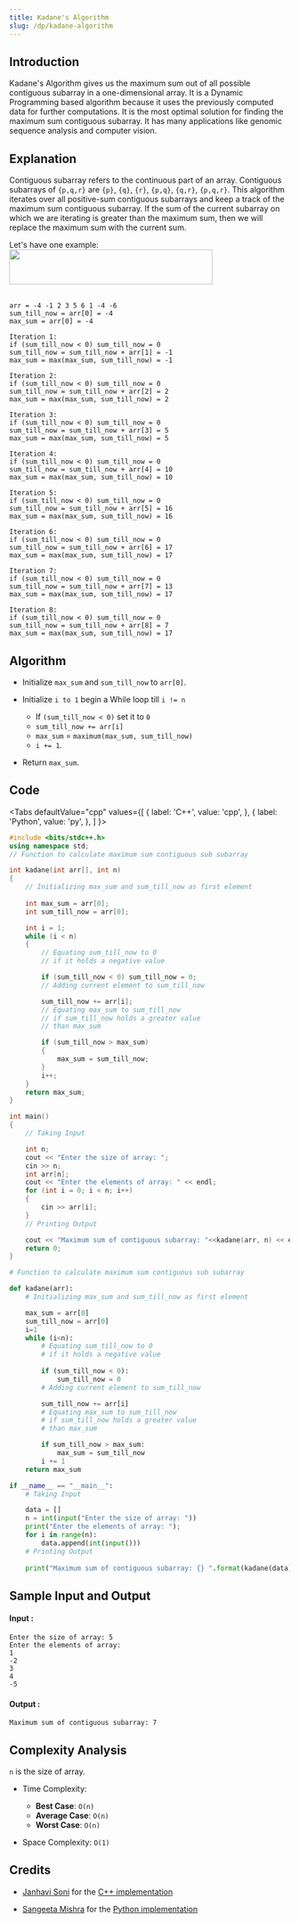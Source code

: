 ```yaml
---
title: Kadane's Algorithm
slug: /dp/kadane-algorithm
---
```


## Introduction

Kadane's Algorithm gives us the maximum sum out of all possible contiguous subarray in a one-dimensional array. It is a Dynamic Programming based algorithm because it uses the previously computed data for further computations. It is the most optimal solution for finding the maximum sum contiguous subarray. It has many applications like genomic sequence analysis and computer vision.

## Explanation 

Contiguous subarray refers to the continuous part of an array. Contiguous subarrays of `{p,q,r}` are `{p}`, `{q}`, `{r}`, `{p,q}`, `{q,r}`, `{p,q,r}`. This algorithm iterates over all positive-sum contiguous subarrays and keep a track of the maximum sum contiguous subarray. If the sum of the current subarray on which we are iterating is greater than the maximum sum, then we will replace the maximum sum with the current sum.

Let's have one example: 
<img src="https://i.imgur.com/DKoovMD.png" width="365" height="63" align="center"/><br/><br/>

```
arr = -4 -1 2 3 5 6 1 -4 -6 
sum_till_now = arr[0] = -4        
max_sum = arr[0] = -4
 
Iteration 1:
if (sum_till_now < 0) sum_till_now = 0
sum_till_now = sum_till_now + arr[1] = -1
max_sum = max(max_sum, sum_till_now) = -1
 
Iteration 2:
if (sum_till_now < 0) sum_till_now = 0
sum_till_now = sum_till_now + arr[2] = 2
max_sum = max(max_sum, sum_till_now) = 2
 
Iteration 3:
if (sum_till_now < 0) sum_till_now = 0
sum_till_now = sum_till_now + arr[3] = 5
max_sum = max(max_sum, sum_till_now) = 5
 
Iteration 4:
if (sum_till_now < 0) sum_till_now = 0
sum_till_now = sum_till_now + arr[4] = 10
max_sum = max(max_sum, sum_till_now) = 10

Iteration 5:
if (sum_till_now < 0) sum_till_now = 0
sum_till_now = sum_till_now + arr[5] = 16
max_sum = max(max_sum, sum_till_now) = 16
 
Iteration 6:
if (sum_till_now < 0) sum_till_now = 0
sum_till_now = sum_till_now + arr[6] = 17
max_sum = max(max_sum, sum_till_now) = 17
 
Iteration 7:
if (sum_till_now < 0) sum_till_now = 0
sum_till_now = sum_till_now + arr[7] = 13
max_sum = max(max_sum, sum_till_now) = 17
 
Iteration 8:
if (sum_till_now < 0) sum_till_now = 0
sum_till_now = sum_till_now + arr[8] = 7
max_sum = max(max_sum, sum_till_now) = 17
```

## Algorithm

- Initialize `max_sum` and `sum_till_now` to `arr[0]`.

- Initialize `i to 1` begin a While loop till `i != n`
  - If `(sum_till_now < 0)` set it to `0`
  - `sum_till_now += arr[i]`
  - `max_sum` = `maximum(max_sum, sum_till_now)`
  - `i += 1`.
- Return `max_sum`.

## Code


<Tabs
  defaultValue="cpp"
  values={[
    { label: 'C++', value: 'cpp', },
    { label: 'Python', value: 'py', },
  ]
}>
<TabItem value="cpp">

```cpp
#include <bits/stdc++.h>
using namespace std;
// Function to calculate maximum sum contiguous sub subarray

int kadane(int arr[], int n) 
{
    // Initializing max_sum and sum_till_now as first element
    
    int max_sum = arr[0];
    int sum_till_now = arr[0];

    int i = 1;
    while (i < n) 
    {
        // Equating sum_till_now to 0
        // if it holds a negative value

        if (sum_till_now < 0) sum_till_now = 0;
        // Adding current element to sum_till_now

        sum_till_now += arr[i];
        // Equating max_sum to sum_till_now
        // if sum_till_now holds a greater value
        // than max_sum

        if (sum_till_now > max_sum) 
        {
            max_sum = sum_till_now;
        }
        i++;
    }
    return max_sum;
}

int main() 
{
    // Taking Input

    int n;
    cout << "Enter the size of array: ";
    cin >> n;
    int arr[n];
    cout << "Enter the elements of array: " << endl;
    for (int i = 0; i < n; i++) 
    {
        cin >> arr[i];
    }
    // Printing Output

    cout << "Maximum sum of contiguous subarray: "<<kadane(arr, n) << endl;
    return 0;
} 
```
</TabItem>

<TabItem value="py">

```python   
# Function to calculate maximum sum contiguous sub subarray

def kadane(arr):
    # Initializing max_sum and sum_till_now as first element

    max_sum = arr[0]
    sum_till_now = arr[0]
    i=1
    while (i<n):
        # Equating sum_till_now to 0
        # if it holds a negative value
        
        if (sum_till_now < 0):
            sum_till_now = 0
        # Adding current element to sum_till_now

        sum_till_now += arr[i]
        # Equating max_sum to sum_till_now
        # if sum_till_now holds a greater value
        # than max_sum

        if sum_till_now > max_sum:
            max_sum = sum_till_now
        i += 1    
    return max_sum

if __name__ == "__main__":
    # Taking Input

    data = []
    n = int(input("Enter the size of array: "))
    print("Enter the elements of array: ");
    for i in range(n):
        data.append(int(input()))
    # Printing Output
    
    print("Maximum sum of contiguous subarray: {} ".format(kadane(data)))
```
</TabItem>

</Tabs>

## Sample Input and Output

#### Input :

```
Enter the size of array: 5
Enter the elements of array: 
1 
-2 
3 
4 
-5
```
#### Output :
```
Maximum sum of contiguous subarray: 7
```

## Complexity Analysis

`n` is the size of array.

- Time Complexity:

  - **Best Case**: `O(n)`
  - **Average Case**: `O(n)`
  - **Worst Case**: `O(n)`

- Space Complexity: `O(1)`

## Credits
* [Janhavi Soni](https://github.com/JanhaviSoni) for the [C++ implementation](https://github.com/TesseractCoding/NeoAlgo/blob/master/C-Plus-Plus/dp/Kadane_Algorithm.cpp)

* [Sangeeta Mishra](https://github.com/SangeetaMishra) for the [Python implementation](https://github.com/TesseractCoding/NeoAlgo/blob/master/Python/other/Kadanes_Algorithm.py)